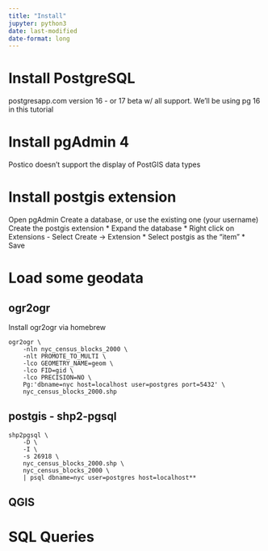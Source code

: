 ```yaml
---
title: "Install"
jupyter: python3
date: last-modified
date-format: long
---
```

# Install PostgreSQL
postgresapp.com
version 16 - or 17 beta w/ all support.
We'll be using pg 16 in this tutorial

# Install pgAdmin 4
Postico doesn't support the display of PostGIS data types

# Install postgis extension
Open pgAdmin
Create a database, or use the existing one (your username)
Create the postgis extension
* Expand the database
* Right click on Extensions - Select Create -> Extension
* Select postgis as the "item"
* Save


# Load some geodata

## ogr2ogr
Install ogr2ogr via homebrew

```
ogr2ogr \
    -nln nyc_census_blocks_2000 \
    -nlt PROMOTE_TO_MULTI \
    -lco GEOMETRY_NAME=geom \
    -lco FID=gid \
    -lco PRECISION=NO \
    Pg:'dbname=nyc host=localhost user=postgres port=5432' \
    nyc_census_blocks_2000.shp
```

## postgis - shp2-pgsql

```
shp2pgsql \
    -D \
    -I \
    -s 26918 \
    nyc_census_blocks_2000.shp \
    nyc_census_blocks_2000 \
    | psql dbname=nyc user=postgres host=localhost**
```


## QGIS



# SQL Queries


